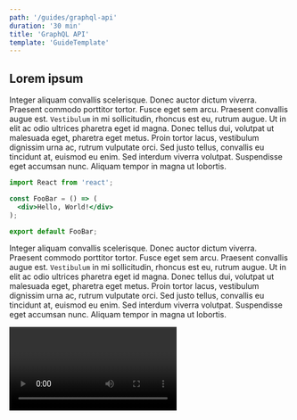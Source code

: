 ```yaml
---
path: '/guides/graphql-api'
duration: '30 min'
title: 'GraphQL API'
template: 'GuideTemplate'
---
```


## Lorem ipsum

Integer aliquam convallis scelerisque. Donec auctor dictum viverra. Praesent commodo porttitor tortor. Fusce eget sem arcu. Praesent convallis augue est. `Vestibulum` in mi sollicitudin, rhoncus est eu, rutrum augue. Ut in elit ac odio ultrices pharetra eget id magna. Donec tellus dui, volutpat ut malesuada eget, pharetra eget metus. Proin tortor lacus, vestibulum dignissim urna ac, rutrum vulputate orci. Sed justo tellus, convallis eu tincidunt at, euismod eu enim. Sed interdum viverra volutpat. Suspendisse eget accumsan nunc. Aliquam tempor in magna ut lobortis.

```jsx
import React from 'react';

const FooBar = () => (
  <div>Hello, World!</div>
);

export default FooBar;
```

Integer aliquam convallis scelerisque. Donec auctor dictum viverra. Praesent commodo porttitor tortor. Fusce eget sem arcu. Praesent convallis augue est. `Vestibulum` in mi sollicitudin, rhoncus est eu, rutrum augue. Ut in elit ac odio ultrices pharetra eget id magna. Donec tellus dui, volutpat ut malesuada eget, pharetra eget metus. Proin tortor lacus, vestibulum dignissim urna ac, rutrum vulputate orci. Sed justo tellus, convallis eu tincidunt at, euismod eu enim. Sed interdum viverra volutpat. Suspendisse eget accumsan nunc. Aliquam tempor in magna ut lobortis.

<Video id="ZagZfNQYJEU" type="youtube" />

<Video id="zxunt1u1as" type="wistia"/>
